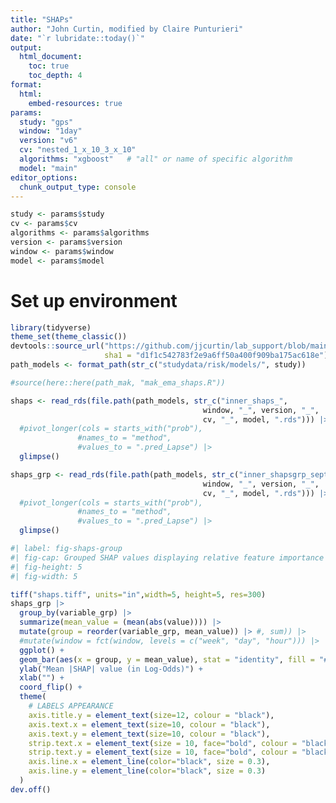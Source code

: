 ```yaml
---
title: "SHAPs"
author: "John Curtin, modified by Claire Punturieri"
date: "`r lubridate::today()`"
output: 
  html_document:
    toc: true 
    toc_depth: 4
format:
  html:
    embed-resources: true
params:
  study: "gps"
  window: "1day"
  version: "v6"
  cv: "nested_1_x_10_3_x_10"
  algorithms: "xgboost"   # "all" or name of specific algorithm
  model: "main"
editor_options: 
  chunk_output_type: console
---
```


```r
study <- params$study
cv <- params$cv
algorithms <- params$algorithms
version <- params$version
window <- params$window
model <- params$model
```

# Set up environment
```r
library(tidyverse)
theme_set(theme_classic()) 
devtools::source_url("https://github.com/jjcurtin/lab_support/blob/main/format_path.R?raw=true",
                     sha1 = "d1f1c542783f2e9a6ff50a400f909ba175ac618e")
path_models <- format_path(str_c("studydata/risk/models/", study))
```


```r
#source(here::here(path_mak, "mak_ema_shaps.R"))

shaps <- read_rds(file.path(path_models, str_c("inner_shaps_", 
                                           window, "_", version, "_", 
                                           cv, "_", model, ".rds"))) |>
  #pivot_longer(cols = starts_with("prob"), 
               #names_to = "method", 
               #values_to = ".pred_Lapse") |>
  glimpse()

shaps_grp <- read_rds(file.path(path_models, str_c("inner_shapsgrp_septype_", 
                                           window, "_", version, "_", 
                                           cv, "_", model, ".rds"))) |>
  #pivot_longer(cols = starts_with("prob"), 
               #names_to = "method", 
               #values_to = ".pred_Lapse") |>
  glimpse()
```

```r
#| label: fig-shaps-group
#| fig-cap: Grouped SHAP values displaying relative feature importance calculated using mean absolute values. Larger log-odds values indicate greater contribution to predictions in the model.
#| fig-height: 5
#| fig-width: 5

tiff("shaps.tiff", units="in",width=5, height=5, res=300)
shaps_grp |>
  group_by(variable_grp) |>
  summarize(mean_value = (mean(abs(value)))) |> 
  mutate(group = reorder(variable_grp, mean_value)) |> #, sum)) |>
  #mutate(window = fct(window, levels = c("week", "day", "hour"))) |> 
  ggplot() +
  geom_bar(aes(x = group, y = mean_value), stat = "identity", fill = "#af1f21") +
  ylab("Mean |SHAP| value (in Log-Odds)") +
  xlab("") +
  coord_flip() +
  theme(
    # LABELS APPEARANCE
    axis.title.y = element_text(size=12, colour = "black"), 
    axis.text.x = element_text(size=10, colour = "black"), 
    axis.text.y = element_text(size=10, colour = "black"),
    strip.text.x = element_text(size = 10, face="bold", colour = "black" ),
    strip.text.y = element_text(size = 10, face="bold", colour = "black"),
    axis.line.x = element_line(color="black", size = 0.3),
    axis.line.y = element_line(color="black", size = 0.3)
  )
dev.off()
```